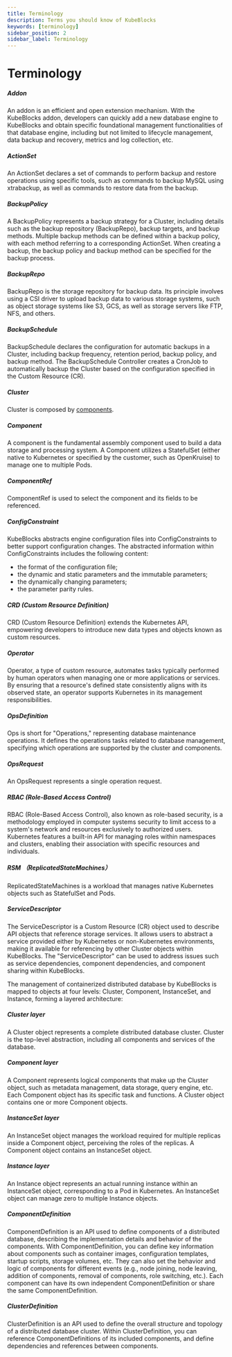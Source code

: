 ```yaml
---
title: Terminology
description: Terms you should know of KubeBlocks
keywords: [terminology]
sidebar_position: 2
sidebar_label: Terminology
---
```


# Terminology

##### Addon

An addon is an efficient and open extension mechanism. With the KubeBlocks addon, developers can quickly add a new database engine to KubeBlocks and obtain specific foundational management functionalities of that database engine, including but not limited to lifecycle management, data backup and recovery, metrics and log collection, etc.
##### ActionSet

An ActionSet declares a set of commands to perform backup and restore operations using specific tools, such as commands to backup MySQL using xtrabackup, as well as commands to restore data from the backup.

##### BackupPolicy

A BackupPolicy represents a backup strategy for a Cluster, including details such as the backup repository (BackupRepo), backup targets, and backup methods. Multiple backup methods can be defined within a backup policy, with each method referring to a corresponding ActionSet. When creating a backup, the backup policy and backup method can be specified for the backup process.

##### BackupRepo

BackupRepo is the storage repository for backup data. Its principle involves using a CSI driver to upload backup data to various storage systems, such as object storage systems like S3, GCS, as well as storage servers like FTP, NFS, and others.

##### BackupSchedule

BackupSchedule declares the configuration for automatic backups in a Cluster, including backup frequency, retention period, backup policy, and backup method. The BackupSchedule Controller creates a CronJob to automatically backup the Cluster based on the configuration specified in the Custom Resource (CR).

##### Cluster

Cluster is composed by [components](#component-is-the-fundamental-assembly-component-used-to-build-a-data-storage-and-processing-system-a-component-utilizes-a-statefulset-either-native-to-kubernetes-or-specified-by-the-customer-such-as-openkruise-to-manage-one-to-multiple-pods).

##### Component

A component is the fundamental assembly component used to build a data storage and processing system. A Component utilizes a StatefulSet (either native to Kubernetes or specified by the customer, such as OpenKruise) to manage one to multiple Pods.

##### ComponentRef

ComponentRef is used to select the component and its fields to be referenced.

##### ConfigConstraint

KubeBlocks abstracts engine configuration files into ConfigConstraints to better support configuration changes. The abstracted information within ConfigConstraints includes the following content:
 - the format of the configuration file;
 - the dynamic and static parameters and the immutable parameters;
 - the dynamically changing parameters;
 - the parameter parity rules.

##### CRD (Custom Resource Definition)

CRD (Custom Resource Definition) extends the Kubernetes API, empowering developers to introduce new data types and objects known as custom resources.

##### Operator

Operator, a type of custom resource, automates tasks typically performed by human operators when managing one or more applications or services. By ensuring that a resource's defined state consistently aligns with its observed state, an operator supports Kubernetes in its management responsibilities.

##### OpsDefinition

Ops is short for "Operations," representing database maintenance operations. It defines the operations tasks related to database management, specifying which operations are supported by the cluster and components.

##### OpsRequest

An OpsRequest represents a single operation request.

##### RBAC (Role-Based Access Control)

RBAC (Role-Based Access Control), also known as role-based security, is a methodology employed in computer systems security to limit access to a system's network and resources exclusively to authorized users. Kubernetes features a built-in API for managing roles within namespaces and clusters, enabling their association with specific resources and individuals.

##### RSM （ReplicatedStateMachines）

ReplicatedStateMachines is a workload that manages native Kubernetes objects such as StatefulSet and Pods.

##### ServiceDescriptor

The ServiceDescriptor is a Custom Resource (CR) object used to describe API objects that reference storage services. It allows users to abstract a service provided either by Kubernetes or non-Kubernetes environments, making it available for referencing by other Cluster objects within KubeBlocks. The "ServiceDescriptor" can be used to address issues such as service dependencies, component dependencies, and component sharing within KubeBlocks.

The management of containerized distributed database by KubeBlocks is mapped to objects at four levels: Cluster, Component, InstanceSet, and Instance, forming a layered architecture:

##### Cluster layer

A Cluster object represents a complete distributed database cluster. Cluster is the top-level abstraction, including all components and services of the database.

##### Component layer

A Component represents logical components that make up the Cluster object, such as metadata management, data storage, query engine, etc. Each Component object has its specific task and functions. A Cluster object contains one or more Component objects.

##### InstanceSet layer

 An InstanceSet object manages the workload required for multiple replicas inside a Component object, perceiving the roles of the replicas. A Component object contains an InstanceSet object.

##### Instance layer

An Instance object represents an actual running instance within an InstanceSet object, corresponding to a Pod in Kubernetes. An InstanceSet object can manage zero to multiple Instance objects.

##### ComponentDefinition

 ComponentDefinition is an API used to define components of a distributed database, describing the implementation details and behavior of the components. With ComponentDefinition, you can define key information about components such as container images, configuration templates, startup scripts, storage volumes, etc. They can also set the behavior and logic of components for different events (e.g., node joining, node leaving, addition of components, removal of components, role switching, etc.). Each component can have its own independent ComponentDefinition or share the same ComponentDefinition.

##### ClusterDefinition

 ClusterDefinition is an API used to define the overall structure and topology of a distributed database cluster. Within ClusterDefinition, you can reference ComponentDefinitions of its included components, and define dependencies and references between components.
